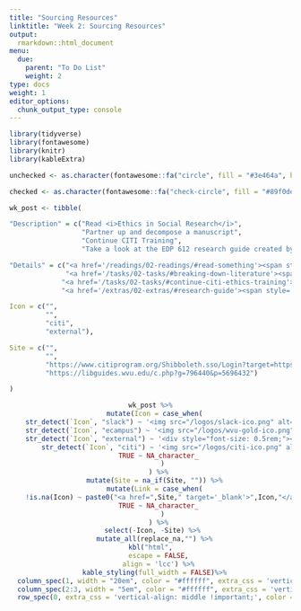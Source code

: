 ```yaml
---
title: "Sourcing Resources"
linktitle: "Week 2: Sourcing Resources"
output:
  rmarkdown::html_document
menu:
  due:
    parent: "To Do List"
    weight: 2
type: docs
weight: 1
editor_options: 
  chunk_output_type: console
---
```


```r
library(tidyverse)
library(fontawesome)
library(knitr)
library(kableExtra)
```

```r
unchecked <- as.character(fontawesome::fa("circle", fill = "#3e464a", height = "15px"))

checked <- as.character(fontawesome::fa("check-circle", fill = "#89f0de", height = "25px"))

wk_post <- tibble(

"Description" = c("Read <i>Ethics in Social Research</i>",
                  "Partner up and decompose a manuscript",
                  "Continue CITI Training",
                  "Take a look at the EDP 612 research guide created by WVU libraries"),

"Details" = c("<a href='/readings/02-readings/#read-something'><span style='font-size: 25px; color: #89cff0;'><i class='fas fa-info-circle'></i></span></a>",
              "<a href='/tasks/02-tasks/#breaking-down-literature'><span style='font-size: 25px; color: #89cff0;'><i class='fas fa-info-circle'></i></span></a>",
             "<a href='/tasks/02-tasks/#continue-citi-ethics-training'><span style='font-size: 25px; color: #89cff0;'><i class='fas fa-info-circle'></i></span></a>",
             "<a href='/extras/02-extras/#research-guide'><span style='font-size: 25px; color: #89cff0;'><i class='fas fa-info-circle'></i></span></a>"),

Icon = c("", 
         "", 
         "citi",
         "external"),

Site = c("",
         "",
         "https://www.citiprogram.org/Shibboleth.sso/Login?target=https%3A%2F%2Fwww.citiprogram.org%2FSecure%2FWelcome.cfm%3finst%3d827&entityID=https%3A%2F%2Fidp.wvu.edu%2Fidp%2Fshibboleth",
         "https://libguides.wvu.edu/c.php?g=796440&p=5696432")

)
```

<center>
```r
wk_post %>%
  mutate(Icon = case_when(
    str_detect(`Icon`, "slack") ~ '<img src="/logos/slack-ico.png" alt="Slack icon" width="25">',
    str_detect(`Icon`, "ecampus") ~ '<img src="/logos/wvu-gold-ico.png" alt="Slack icon" width="25">',
    str_detect(`Icon`, "external") ~ '<div style="font-size: 0.5rem;"><i class="fa fa-external-link fa-2x" aria-hidden="true" style="color:#559977"></i></div>',
        str_detect(`Icon`, "citi") ~ '<img src="/logos/citi-ico.png" alt="Qualtrics icon" width="45">',
    TRUE ~ NA_character_
      )
    ) %>%
  mutate(Site = na_if(Site, "")) %>%
  mutate(Link = case_when(
    !is.na(Icon) ~ paste0("<a href=",Site," target='_blank'>",Icon,"</a>"),
    TRUE ~ NA_character_
      )
    ) %>%
  select(-Icon, -Site) %>% 
  mutate_all(replace_na,"") %>%
kbl("html",
    escape = FALSE,
    align = 'lcc') %>%
  kable_styling(full_width = FALSE)%>%
  column_spec(1, width = "20em", color = "#ffffff", extra_css = 'vertical-align: middle !important;') %>%
  column_spec(2:3, width = "5em", color = "#ffffff", extra_css = 'vertical-align: middle !important;') %>%
  row_spec(0, extra_css = 'vertical-align: middle !important;', color = "#f7f7f7")
```
</center>
